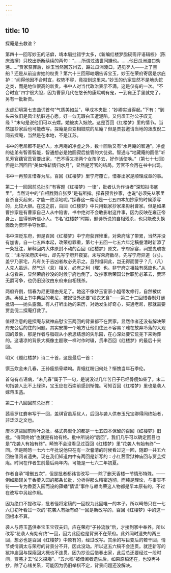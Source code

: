 ```yaml
---
---
---
```

title: 10
---



探庵是去救谁？

第四十一回写妙玉的洁癖，靖本眉批错字太多，《新编红楼梦脂砚斋评语辑校》（陈庆浩撰）只校出断断续续的两句：“……所谓过洁世同嫌也。……他日瓜洲渡口劝惩……”贾家获罪后，妙玉当然回苏州去，路过瓜洲渡口，遇见歹人——上了黑船？还是从前迫害她的权贵？第六十三回邢岫烟告诉宝玉，妙玉在荣府寄居是求庇护：“闻得他因不合时宜，权势不容，竟投到这里来。”妙玉的仇家显然不是地头蛇之类，而是地位很高的新贵。书中人对当代政治表示不满，这是仅有的一次。“不合时宜”四字很大胆，因为曹家几代在悠长的康熙朝有宠，一到雍正手里就完了，另有一批新贵。

太虚幻境第七支曲词首句“气质美如兰”，甲戌本夹批：“妙卿实当得起。”下有：“到头来依旧是风尘肮脏违心愿，好一似无瑕白玉遭泥陷，又何须王孙公子叹无缘？”末句是说他们可以去嫖。她被卖入妓院。这是百回《红楼梦》里的情节。当然加抄家后也可能改写。探庵是否变相妓院的尼庵？但是贾芸邀请当地的泼皮倪二同去探庵，当然是在本地，不是江苏。

书中的老尼都不是好人，水月庵的净虚之外，数十回后又有“水月庵的智通”。净虚的徒弟有智善智能，智通想必是她圆寂后接管的大徒弟。智通与“地藏庵的圆信”听见芳官藕官蕊官要出家，“巴不得又拐两个女孩子去，好作活使唤。”（第七十七回）但是此回回目“美优伶斩情归水月”，显然是芳官的结局。芳官不会再在书中出现。

书中一再预言惜春为尼。百回《红楼梦》里宁府覆亡，惜春出家是顺理成章的事。

第二十一回回前总批引“有客题《红楼梦》一律”，批者认为作诗者“深知拟书底里”，当然诗中的“自相戕戮自张罗”是有所指。探春预言抄家，也说“必须先从家里自杀自灭起来，才能一败涂地呢。”探春这一席话是一七五四本加抄家的时候添写的，比较大胆。在这之前，百回《红楼梦》中只用甄家抄家来影射曹家。但是如果曹抄家是有曹家自己人从中陷害，书中绝对不会敢影射这件事，因为反映在雍正帝身上，显得他听信小人。书名“红楼梦”时期，题诗所说的自相残杀，也只能改头换面改为贾环争夺世职。

书中深贬东府，但是百回《红楼梦》中宁府获罪惨重，对荣府除了带累，当然并没有加害。自一七五四本起，改荣府罪重，第七十五回一七五六年定稿誊清时新添了一条批注，解释回内大体原封不动的百回《红楼梦》原文，宁府家宴，祠堂鬼魂夜叹：“未写荣府庆中秋，却先写宁府开夜宴。未写荣府数尽，先写宁府异道（兆）。盖宁乃家宅，凡有关于吉凶者故必先示之。且列祖祠此，岂无得而警乎？几（凡）人先人虽远，然气远（息）相关，必有之利（理）也。非宁府之祖独有感应也。”从末句看来，显然荣府抄没的时候宁府也倒了。改抄家后荣国公世职势必革去，贾环无爵可争，也仍旧没改由东府来自相残杀。

两府齐倒，惜春为尼更理由充足了。她这不像妙玉宦家小姐带发修行，自然被优遇。再碰上书中典型的老尼，被奴役外还要“缁衣乞食”——第二十二回惜春制灯谜批语——抛头露面。有人打听出她的来历，对她发生好奇心，买通老尼，那就需要贾芸倪二探庵打救了。

值得注意的是探庵与狱神庙慰宝玉两回的背景都不在贾家。显然作者还没有解决荣府充公后的住的问题。其实安排一个地方让他们住还不容易？难在放弃冷落的大观园的景象，那是作者与脂砚从小萦思结想的失乐园，在心深处要它荒芜下来殉葬的。这凄凉的背景大概像主题歌一样时作时辍，贯串百回《红楼梦》的最后十来回。

明义《题红楼梦》诗二十首，这是最后一首：

馔玉炊金未几春，王孙瘦损骨嶙峋。青蛾红粉归何处？惭愧当年石季伦。

首句有点语病，“未几春”属于下一句，是说没过几年苦日子已经骨瘦如柴了。末二句指袭人比不上绿珠，宝玉应在石崇前感到惭愧。可知百回《红楼梦》里也是袭人嫁蒋玉菡。

第二十八回回前总批有：

茜香罗红麝串写于一回，盖琪官虽系优人，后回与袭人供奉玉兄宝卿得同终始者，非泛泛之文也。

庚本这些回前附叶总批，格式典型化的都是一七五四本保留的百回《红楼梦》旧批。“得同终始”也就是有始有终。批中所说的“后回”，我们几乎可以确定回目也是“花袭人有始有终”。畸笏不会没看见过百回《红楼梦》里“花袭人有始有终”一回。但是畸笏一七六七年批说他只在有一次誊清的时候看过这一回，随即一共五六回被借阅者遗失。现在我们知道内中有两回是新写的：小红茜雪狱神庙回与贾芸探庵。时间在作者生前最后两年内，可能是一七六二年初夏。

作者自承“增删五次”，但是批者都讳言改写——除了删天香楼一节情形特殊。——例如脂砚关于香菱入园的那条长批，分析得那么精密透彻，而纯是理论，与事实不符——专为香菱入园而设的薛蟠“情误”事件与赖尚荣这人物都是早本原有的，不过在改写中另起作用。

因为绝口不提改写，批者径将定稿的一回视为此回唯一的本子。所以畸笏只在一七六〇初叶看过一次的“花袭人有始有终”一回是新改写的，百回《红楼梦》中的这一回根本不算。

袭人与蒋玉菡供奉宝玉宝钗夫妇，应在荣府“子孙流散”后，才接到家中奉养。所以改写“花袭人有始有终”一回，因为此回也是背景不在荣府。此外同时遗失的两三回，想必也是百回《红楼梦》中原有的，经过改写。其余的写巨变后的若干回，情节或情调太与荣府的背景分不开，因此没动。所以这五六稿不会连贯。就连新写的狱神庙回与探庵回大概也不连贯，因为抄没后惜春出家，此后总还要经过一段时间，贾芸才去“仗义探庵”。“五六稿”被借阅者遗失后，如果原稿还在，也没再补抄，除了心绪关系，可能因为仍旧举棋不定，背景问题还没解决。
